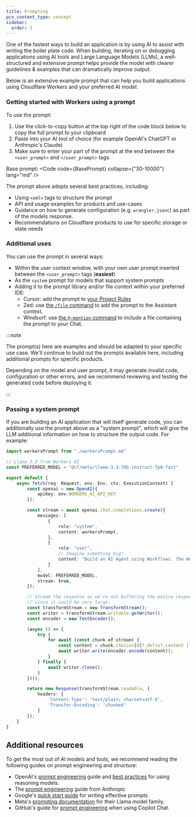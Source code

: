 ```yaml
---
title: Prompting
pcx_content_type: concept
sidebar:
  order: 3
---
```



One of the fastest ways to build an application is by using AI to assist with writing the boiler plate code. When building, iterating on or debugging applications using AI tools and Large Language Models (LLMs), a well-structured and extensive prompt helps provide the model with clearer guidelines & examples that can dramatically improve output.

Below is an extensive example prompt that can help you build applications using Cloudflare Workers and your preferred AI model.

### Getting started with Workers using a prompt <Badge text="Beta" variant="caution" size="small" />

To use the prompt:
1. Use the click-to-copy button at the top right of the code block below to copy the full prompt to your clipboard
2. Paste into your AI tool of choice (for example OpenAI's ChatGPT or Anthropic's Claude)
3. Make sure to enter your part of the prompt at the end between the `<user_prompt>` and `</user_prompt>` tags.

Base prompt:
<Code code={BasePrompt} collapse={"30-10000"} lang="md" />

The prompt above adopts several best practices, including:

* Using `<xml>` tags to structure the prompt
* API and usage examples for products and use-cases
* Guidance on how to generate configuration (e.g. `wrangler.jsonc`) as part of the models response.
* Recommendations on Cloudflare products to use for specific storage or state needs

### Additional uses

You can use the prompt in several ways:

* Within the user context window, with your own user prompt inserted between the `<user_prompt>` tags (**easiest**)
* As the `system` prompt for models that support system prompts
* Adding it to the prompt library and/or file context within your preferred IDE:
	* Cursor: add the prompt to [your Project Rules](https://docs.cursor.com/context/rules-for-ai)
	* Zed: use [the `/file` command](https://zed.dev/docs/assistant/assistant-panel) to add the prompt to the Assistant context.
	* Windsurf: use [the `@-mention` command](https://docs.codeium.com/chat/overview) to include a file containing the prompt to your Chat.

:::note

The prompt(s) here are examples and should be adapted to your specific use case. We'll continue to build out the prompts available here, including additional prompts for specific products.

Depending on the model and user prompt, it may generate invalid code, configuration or other errors, and we recommend reviewing and testing the generated code before deploying it.

:::

### Passing a system prompt

If you are building an AI application that will itself generate code, you can additionally use the prompt above as a "system prompt", which will give the LLM additional information on how to structure the output code. For example:

<TypeScriptExample filename="index.ts">

```ts
import workersPrompt from "./workersPrompt.md"

// Llama 3.3 from Workers AI
const PREFERRED_MODEL = "@cf/meta/llama-3.3-70b-instruct-fp8-fast"

export default {
	async fetch(req: Request, env: Env, ctx: ExecutionContext) {
		const openai = new OpenAI({
			apiKey: env.WORKERS_AI_API_KEY
		});

		const stream = await openai.chat.completions.create({
			messages: [
				{
					role: "system",
					content: workersPrompt,
				},
				{
					role: "user",
					// Imagine something big!
					content: "Build an AI Agent using Workflows. The Workflow should be triggered by a GitHub webhook on a pull request, and ..."
				}
			],
			model: PREFERRED_MODEL,
			stream: true,
		});

		// Stream the response so we're not buffering the entire response in memory,
		// since it could be very large.
		const transformStream = new TransformStream();
		const writer = transformStream.writable.getWriter();
		const encoder = new TextEncoder();

		(async () => {
			try {
				for await (const chunk of stream) {
					const content = chunk.choices[0]?.delta?.content || '';
					await writer.write(encoder.encode(content));
				}
			} finally {
				await writer.close();
			}
		})();

		return new Response(transformStream.readable, {
			headers: {
				'Content-Type': 'text/plain; charset=utf-8',
				'Transfer-Encoding': 'chunked'
			}
		});
	}
}

```

</TypeScriptExample>


## Additional resources

To get the most out of AI models and tools, we recommend reading the following guides on prompt engineering and structure:

* OpenAI's [prompt engineering](https://platform.openai.com/docs/guides/prompt-engineering) guide and [best practices](https://platform.openai.com/docs/guides/reasoning-best-practices) for using reasoning models.
* The [prompt engineering](https://docs.anthropic.com/en/docs/build-with-claude/prompt-engineering/overview) guide from Anthropic
* Google's [quick start guide](https://services.google.com/fh/files/misc/gemini-for-google-workspace-prompting-guide-101.pdf) for writing effective prompts
* Meta's [prompting documentation](https://www.llama.com/docs/how-to-guides/prompting/) for their Llama model family.
* GitHub's guide for [prompt engineering](https://docs.github.com/en/copilot/using-github-copilot/copilot-chat/prompt-engineering-for-copilot-chat) when using Copilot Chat.
